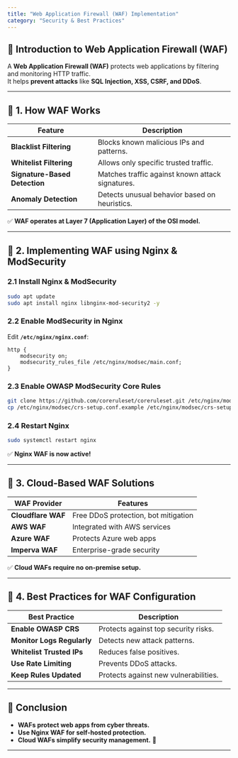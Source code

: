 ```yaml
---
title: "Web Application Firewall (WAF) Implementation"
category: "Security & Best Practices"
---
```


## 📌 Introduction to Web Application Firewall (WAF)

A **Web Application Firewall (WAF)** protects web applications by filtering and monitoring HTTP traffic.  
It helps **prevent attacks** like **SQL Injection, XSS, CSRF, and DDoS**.

---

## 🔹 1. How WAF Works

| Feature | Description |
|---------|-------------|
| **Blacklist Filtering** | Blocks known malicious IPs and patterns. |
| **Whitelist Filtering** | Allows only specific trusted traffic. |
| **Signature-Based Detection** | Matches traffic against known attack signatures. |
| **Anomaly Detection** | Detects unusual behavior based on heuristics. |

✅ **WAF operates at Layer 7 (Application Layer) of the OSI model.**  

---

## 🔹 2. Implementing WAF using Nginx & ModSecurity

### **2.1 Install Nginx & ModSecurity**
```bash
sudo apt update
sudo apt install nginx libnginx-mod-security2 -y
```

### **2.2 Enable ModSecurity in Nginx**

Edit **`/etc/nginx/nginx.conf`**:
```nginx
http {
    modsecurity on;
    modsecurity_rules_file /etc/nginx/modsec/main.conf;
}
```

### **2.3 Enable OWASP ModSecurity Core Rules**
```bash
git clone https://github.com/coreruleset/coreruleset.git /etc/nginx/modsec/
cp /etc/nginx/modsec/crs-setup.conf.example /etc/nginx/modsec/crs-setup.conf
```

### **2.4 Restart Nginx**
```bash
sudo systemctl restart nginx
```

✅ **Nginx WAF is now active!**  

---

## 🔹 3. Cloud-Based WAF Solutions

| WAF Provider | Features |
|-------------|----------|
| **Cloudflare WAF** | Free DDoS protection, bot mitigation |
| **AWS WAF** | Integrated with AWS services |
| **Azure WAF** | Protects Azure web apps |
| **Imperva WAF** | Enterprise-grade security |

✅ **Cloud WAFs require no on-premise setup.**  

---

## 🔹 4. Best Practices for WAF Configuration

| Best Practice | Description |
|--------------|-------------|
| **Enable OWASP CRS** | Protects against top security risks. |
| **Monitor Logs Regularly** | Detects new attack patterns. |
| **Whitelist Trusted IPs** | Reduces false positives. |
| **Use Rate Limiting** | Prevents DDoS attacks. |
| **Keep Rules Updated** | Protects against new vulnerabilities. |

---

## 📌 Conclusion

- **WAFs protect web apps from cyber threats.**  
- **Use Nginx WAF for self-hosted protection.**  
- **Cloud WAFs simplify security management.** 🚀  

---
